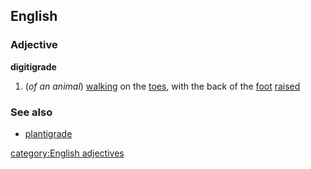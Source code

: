 ==English==
===Adjective===
{{wikipedia}}
'''digitigrade'''
#(''of an animal'') [[walking]] on the [[toe]]s, with the back of the [[foot]] [[raised]]

===See also===
*[[plantigrade]]
[[category:English adjectives]]